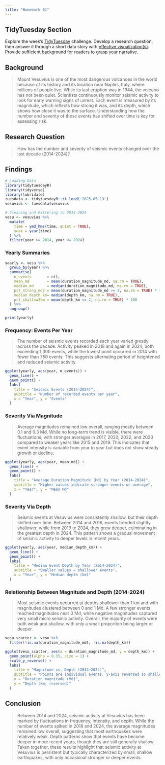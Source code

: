 ```yaml
---
title: "Homework 01"
---
```


## TidyTuesday Section

Explore the week's [TidyTuesday](https://github.com/rfordatascience/tidytuesday) challenge.
Develop a research question, then answer it through a short data story with [effective visualization(s)]({{<?>}}).
Provide sufficient background for readers to grasp your narrative.

## Background

> Mount Vesuvius is one of the most dangerous volcanoes in the world because of its history and its location near Naples, Italy, where millions of people live.
> While its last eruption was in 1944, the volcano has not been quiet.
> Scientists continuously monitor seismic activity to look for early warning signs of unrest.
> Each event is measured by its magnitude, which reflects how strong it was, and its depth, which shows how close it was to the surface.
> Understanding how the number and severity of these events has shifted over time is key for assessing risk.

## Research Question

> How has the number and severity of seismic events changed over the last decade (2014-2024)?

## Findings

```r
# Loading Data
library(tidytuesdayR)
library(tidyverse)
library(lubridate)
tuesdata <- tidytuesdayR::tt_load('2025-05-13')
vesuvius <- tuesdata$vesuvius

# Cleaning and Filtering to 2014-2024
vesu <- vesuvius %>%
  mutate(
    time = ymd_hms(time, quiet = TRUE),
    year = year(time)
  ) %>%
  filter(year >= 2014, year <= 2024)
```

### Yearly Summaries

```r
yearly <- vesu %>%
  group_by(year) %>%
  summarise(
    n_events       = n(),
    mean_md        = mean(duration_magnitude_md, na.rm = TRUE),
    median_md      = median(duration_magnitude_md, na.rm = TRUE),
    pct_strong_md2 = mean(duration_magnitude_md >= 2, na.rm = TRUE) * 100,
    median_depth_km= median(depth_km, na.rm = TRUE),
    pct_shallow2km = mean(depth_km <= 2, na.rm = TRUE) * 100
  ) %>%
  ungroup()

print(yearly)
```

### Frequency: Events Per Year

> The number of seismic events recorded each year varied greatly across the decade.
> Activity peaked in 2018 and again in 2024, both exceeding 1,300 events, while the lowest point occurred in 2014 with fewer than 750 events.
> This suggests alternating period of heightened and reduced seismic activity.

```r
ggplot(yearly, aes(year, n_events)) +
  geom_line() +
  geom_point() +
  labs(
    title = "Seismic Events (2014–2024)",
    subtitle = "Number of recorded events per year",
    x = "Year", y = "Events"
  )
```

### Severity Via Magnitude

> Average magnitudes remained low overall, ranging mostly between 0.1 and 0.3 Md.
> While no long-term trend is visible, there were fluctuations, with stronger averages in 2017, 2020, 2022, and 2023 compared to weaker years like 2015 and 2019.
> This indicates that event intensity is variable from year to year but does not show steady growth or decline.

```r
ggplot(yearly, aes(year, mean_md)) +
  geom_line() +
  geom_point() +
  labs(
    title = "Average Duration Magnitude (Md) by Year (2014-2024)",
    subtitle = "Higher values indicate stronger events on average",
    x = "Year", y = "Mean Md"
  )
```

### Severity Via Depth

> Seismic events at Vesuvius were consistently shallow, but their depth shifted over time.
> Between 2014 and 2018, events trended slightly shallower, while from 2019 to 2024, they grew deeper, culminating in the greatest depth in 2024.
> This pattern shows a gradual movement of seismic activity to deeper levels in recent years.

```r
ggplot(yearly, aes(year, median_depth_km)) +
  geom_line() +
  geom_point() +
  labs(
    title = "Median Event Depth by Year (2014-2024)",
    subtitle = "Smaller values = shallower events",
    x = "Year", y = "Median depth (km)"
  )
```

### Relationship Between Magnitude and Depth (2014-2024)

> Most seismic events occurred at depths shallower than 1 km and with magnitudes clustered between 0 and 1 Md.
> A few stronger events reached magnitudes near 3 Md, while negative magnitudes captured very small micro seismic activity.
> Overall, the majority of events were both weak and shallow, with only a small proportion being larger or deeper.

```r
vesu_scatter <- vesu %>%
  filter(!is.na(duration_magnitude_md), !is.na(depth_km))

ggplot(vesu_scatter, aes(x = duration_magnitude_md, y = depth_km)) +
  geom_point(alpha = 0.15, size = 1) +
  scale_y_reverse() +
  labs(
    title = "Magnitude vs. Depth (2014–2024)",
    subtitle = "Points are individual events; y-axis reversed so shallow is at the top",
    x = "Duration magnitude (Md)",
    y = "Depth (km; reversed)"
  )
```

## Conclusion

> Between 2014 and 2024, seismic activity at Vesuvius has been marked by fluctuations in frequency, intensity, and depth.
> While the number of events spiked in 2018 and 2024, the average magnitudes remained low overall, suggesting that most earthquakes were relatively weak.
> Depth patterns show that events have become deeper in more recent years, though they are still generally shallow.
> Taken together, these results highlight that seismic activity at Vesuvius is persistent but typically characterized by small, shallow earthquakes, with only occasional stronger or deeper events.
